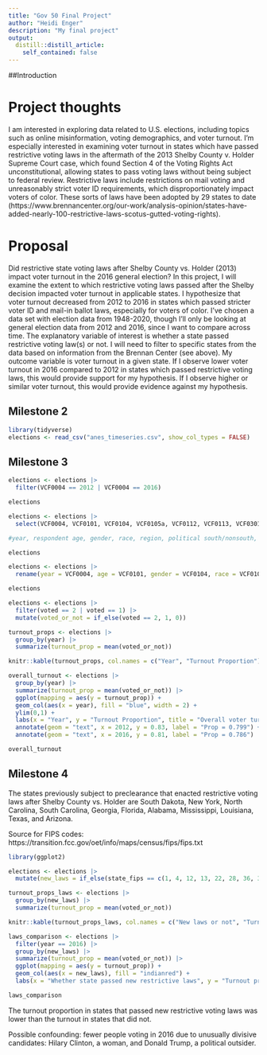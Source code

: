```yaml
---
title: "Gov 50 Final Project"
author: "Heidi Enger"
description: "My final project"
output:
  distill::distill_article:
    self_contained: false
---
```


##Introduction

# Project thoughts

I am interested in exploring data related to U.S. elections, including topics such as online misinformation, voting demographics, and voter turnout. I'm especially interested in examining voter turnout in states which have passed restrictive voting laws in the aftermath of the 2013 Shelby County v. Holder Supreme Court case, which found Section 4 of the Voting Rights Act unconstitutional, allowing states to pass voting laws without being subject to federal review. Restrictive laws include restrictions on mail voting and unreasonably strict voter ID requirements, which disproportionately impact voters of color. These sorts of laws have been adopted by 29 states to date (https://www.brennancenter.org/our-work/analysis-opinion/states-have-added-nearly-100-restrictive-laws-scotus-gutted-voting-rights).

# Proposal

Did restrictive state voting laws after Shelby County vs. Holder (2013) impact voter turnout in the 2016 general election? In this project, I will examine the extent to which restrictive voting laws passed after the Shelby decision impacted voter turnout in applicable states. I hypothesize that voter turnout decreased from 2012 to 2016 in states which passed stricter voter ID and mail-in ballot laws, especially for voters of color. I've chosen a data set with election data from 1948-2020, though I'll only be looking at general election data from 2012 and 2016, since I want to compare across time. The explanatory variable of interest is whether a state passed restrictive voting law(s) or not. I will need to filter to specific states from the data based on information from the Brennan Center (see above). My outcome variable is voter turnout in a given state. If I observe lower voter turnout in 2016 compared to 2012 in states which passed restrictive voting laws, this would provide support for my hypothesis. If I observe higher or similar voter turnout, this would provide evidence against my hypothesis. 

## Milestone 2
```r
library(tidyverse)
elections <- read_csv("anes_timeseries.csv", show_col_types = FALSE)

```

## Milestone 3
```r
elections <- elections |>
  filter(VCF0004 == 2012 | VCF0004 == 2016)

elections
```


```r
elections <- elections |>
  select(VCF0004, VCF0101, VCF0104, VCF0105a, VCF0112, VCF0113, VCF0301, VCF0310, VCF0701, VCF0702, VCF0703, VCF0748, VCF0750, VCF0803, VCF0901a, VCF9150)

#year, respondent age, gender, race, region, political south/nonsouth, party identification, interest in elections, registered to vote, did respondent vote, register and turnout summary, voted on election day or before, voted in person or absentee, liberal/conservative scale, state code, registration status

elections
```

```r
elections <- elections |>
  rename(year = VCF0004, age = VCF0101, gender = VCF0104, race = VCF0105a, region = VCF0112, poli_south = VCF0113, party = VCF0301, interest = VCF0310, registered = VCF0701, voted = VCF0702, turnout_summary = VCF0703, vote_day = VCF0748, vote_method = VCF0750, lib_scale = VCF0803, state_fips = VCF0901a)

elections
```

```r
elections <- elections |>
  filter(voted == 2 | voted == 1) |>
  mutate(voted_or_not = if_else(voted == 2, 1, 0))

turnout_props <- elections |>
  group_by(year) |>
  summarize(turnout_prop = mean(voted_or_not))

knitr::kable(turnout_props, col.names = c("Year", "Turnout Proportion"))

overall_turnout <- elections |>
  group_by(year) |>
  summarize(turnout_prop = mean(voted_or_not)) |>
  ggplot(mapping = aes(y = turnout_prop)) +
  geom_col(aes(x = year), fill = "blue", width = 2) +
  ylim(0,1) +
  labs(x = "Year", y = "Turnout Proportion", title = "Overall voter turnout in 2012 vs. 2016") +
  annotate(geom = "text", x = 2012, y = 0.83, label = "Prop = 0.799") +
  annotate(geom = "text", x = 2016, y = 0.81, label = "Prop = 0.786")

overall_turnout
```


## Milestone 4

The states previously subject to preclearance that enacted restrictive voting laws after Shelby County vs. Holder are South Dakota, New York, North Carolina, South Carolina, Georgia, Florida, Alabama, Mississippi, Louisiana, Texas, and Arizona. 

Source for FIPS codes: https://transition.fcc.gov/oet/info/maps/census/fips/fips.txt


```r
library(ggplot2)

elections <- elections |>
  mutate(new_laws = if_else(state_fips == c(1, 4, 12, 13, 22, 28, 36, 37, 45, 46, 48), "Restrictive laws", "No new laws"))

turnout_props_laws <- elections |>
  group_by(new_laws) |>
  summarize(turnout_prop = mean(voted_or_not))

knitr::kable(turnout_props_laws, col.names = c("New laws or not", "Turnout Proportion"))

laws_comparison <- elections |>
  filter(year == 2016) |>
  group_by(new_laws) |>
  summarize(turnout_prop = mean(voted_or_not)) |>
  ggplot(mapping = aes(y = turnout_prop)) +
  geom_col(aes(x = new_laws), fill = "indianred") +
  labs(x = "Whether state passed new restrictive laws", y = "Turnout proportion", title = "Turnout in states that passed restrictive laws vs. states with no new laws") 

laws_comparison

```
The turnout proportion in states that passed new restrictive voting laws was lower than the turnout in states that did not. 

Possible confounding: fewer people voting in 2016 due to unusually divisive candidates: Hilary Clinton, a woman, and Donald Trump, a political outsider. 





